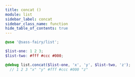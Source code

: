 ```yaml
---
title: concat ()
module: list
sidebar_label: concat
sidebar_class_name: function
hide_table_of_contents: true
---
```


<FieldDetails />

```scss
@use '@sass-fairy/list';

$list-one: 1 2 3;
$list-two: #fff #ccc #000;

@debug list.concat($list-one, 'x', 'y', $list-two, 'z');
  // 1 2 3 "x" "y" #fff #ccc #000 "z"
```
